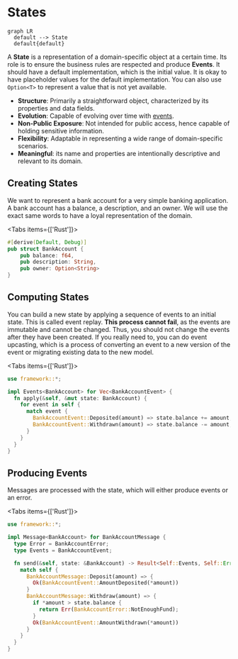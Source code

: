 
# States

```mermaid
graph LR
  default --> State
  default{default}

```

A **State** is a representation of a domain-specific object at a certain time. Its role is to ensure the business rules are respected and produce **Events**. It should have a default implementation, which is the initial value. It is okay to have placeholder values for the default implementation. You can also use `Option<T>` to represent a value that is not yet available.

- **Structure**: Primarily a straightforward object, characterized by its properties and data fields.
- **Evolution**: Capable of evolving over time with [events](events.mdx).
- **Non-Public Exposure**: Not intended for public access, hence capable of holding sensitive information.
- **Flexibility**: Adaptable in representing a wide range of domain-specific scenarios.
- **Meaningful**: its name and properties are intentionally descriptive and relevant to its domain.

## Creating States

We want to represent a bank account for a very simple banking application. A bank account has a balance, a description, and an owner. We will use the exact same words to have a loyal representation of the domain.

<Tabs items={['Rust']}>
<Tab>
```rust filename="domain/account_state.rs"
#[derive(Default, Debug)]
pub struct BankAccount {
    pub balance: f64,
    pub description: String,
    pub owner: Option<String>
}
```
</Tab>
</Tabs>

## Computing States

You can build a new state by applying a sequence of events to an initial state. This is called event replay. **This process cannot fail**, as the events are immutable and cannot be changed. Thus, you should not change the events after they have been created. If you really need to, you can do event upcasting, which is a process of converting an event to a new version of the event or migrating existing data to the new model.

<Tabs items={['Rust']}>
<Tab>
```rust filename="domain/bankaccount_event.ts"
use framework::*;

impl Events<BankAccount> for Vec<BankAccountEvent> {
  fn apply(&self, &mut state: BankAccount) {
    for event in self {
      match event {
        BankAccountEvent::Deposited(amount) => state.balance += amount,
        BankAccountEvent::Withdrawn(amount) => state.balance -= amount,
      }
    }
  }
}
```
</Tab>
</Tabs>


## Producing Events

Messages are processed with the state, which will either produce events or an error.

<Tabs items={['Rust']}>
<Tab>
```rust filename="domain/bankaccount_message.rs"
use framework::*;

impl Message<BankAccount> for BankAccountMessage {
  type Error = BankAccountError;
  type Events = BankAccountEvent;

  fn send(&self, state: &BankAccount) -> Result<Self::Events, Self::Error> {
    match self {
      BankAccountMessage::Deposit(amount) => {
        Ok(BankAccountEvent::AmountDeposited(*amount))
      }
      BankAccountMessage::Withdraw(amount) => {
        if *amount > state.balance {
          return Err(BankAccountError::NotEnoughFund);
        }
        Ok(BankAccountEvent::AmountWithdrawn(*amount))
      }
    }
  }
}
```
</Tab>
</Tabs>
